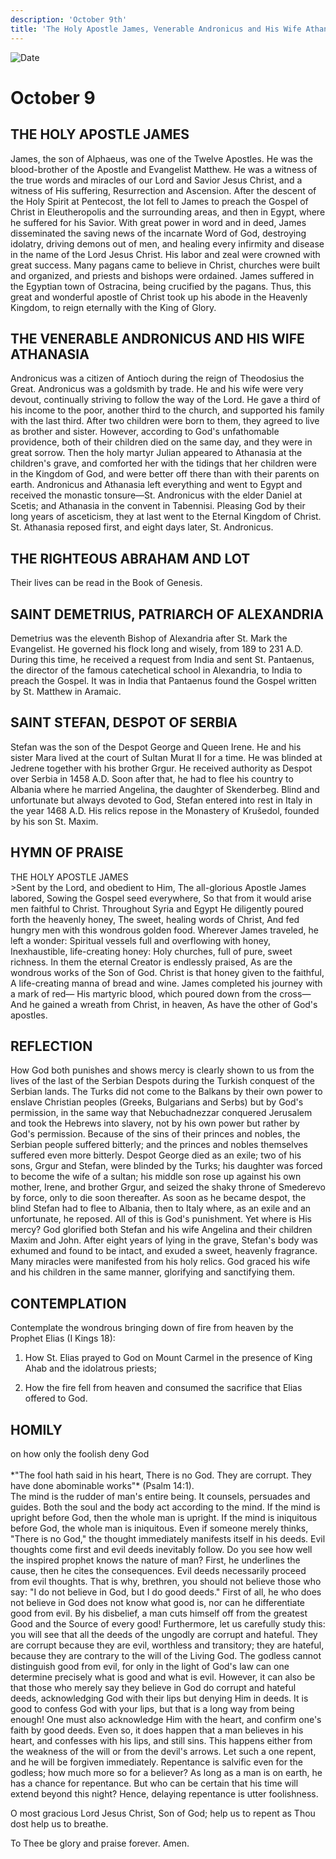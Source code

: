 ```yaml
---
description: 'October 9th'
title: 'The Holy Apostle James, Venerable Andronicus and His Wife Athanasia, Righteous Abraham and Lot, St. Demetrius of Alexandria, St. Stephen of Serbia'
---
```


<CustomPaginator />
<RunningHead />

<Image src="/title-imprint.png" height={68} width={50} alt="Date" className="title-imprint"/>

# <div id="date">October <Image className="four-dot" src="/four-dot.png" height={15} width={15} alt="" />9</div>

## THE HOLY APOSTLE JAMES

James, the son of Alphaeus, was one of the Twelve Apostles. He was the blood-brother of the Apostle and Evangelist Matthew. He was a witness of the true words and miracles of our Lord and Savior Jesus Christ, and a witness of His suffering, Resurrection and Ascension. After the descent of the Holy Spirit at Pentecost, the lot fell to James to preach the Gospel of Christ in Eleutheropolis and the surrounding areas, and then in Egypt, where he suffered for his Savior. With great power in word and in deed, James disseminated the saving news of the incarnate Word of God, destroying idolatry, driving demons out of men, and healing every infirmity and disease in the name of the Lord Jesus Christ. His labor and zeal were crowned with great success. Many pagans came to believe in Christ, churches were built and organized, and priests and bishops were ordained. James suffered in the Egyptian town of Ostracina, being crucified by the pagans. Thus, this great and wonderful apostle of Christ took up his abode in the Heavenly Kingdom, to reign eternally with the King of Glory. 

## THE VENERABLE ANDRONICUS AND HIS WIFE ATHANASIA

Andronicus was a citizen of Antioch during the reign of Theodosius the Great. Andronicus was a goldsmith by trade. He and his wife were very devout, continually striving to follow the way of the Lord. He gave a third of his income to the poor, another third to the church, and supported his family with the last third. After two children were born to them, they agreed to live as brother and sister. However, according to God's unfathomable providence, both of their children died on the same day, and they were in great sorrow. Then the holy martyr Julian appeared to Athanasia at the children's grave, and comforted her with the tidings that her children were in the Kingdom of God, and were better off there than with their parents on earth. Andronicus and Athanasia left everything and went to Egypt and received the monastic tonsure—St. Andronicus with the elder Daniel at Scetis; and Athanasia in the convent in Tabennisi. Pleasing God by their long years of asceticism, they at last went to the Eternal Kingdom of Christ. St. Athanasia reposed first, and eight days later, St. Andronicus.

## THE RIGHTEOUS ABRAHAM AND LOT

Their lives can be read in the Book of Genesis.

## SAINT DEMETRIUS, PATRIARCH OF ALEXANDRIA

Demetrius was the eleventh Bishop of Alexandria after St. Mark the Evangelist. He governed his flock long and wisely, from 189 to 231 A.D. During this time, he received a request from India and sent St. Pantaenus, the director of the famous catechetical school in Alexandria, to India to preach the Gospel. It was in India that Pantaenus found the Gospel written by St. Matthew in Aramaic.

## SAINT STEFAN, DESPOT OF SERBIA

Stefan was the son of the Despot George and Queen Irene.  He and his sister Mara lived at the court of Sultan Murat II for a time.  He was blinded at Jedrene together with his brother Grgur.  He received authority as Despot over Serbia in 1458 A.D.  Soon after that, he had to flee his country to Albania where he married Angelina, the daughter of Skenderbeg.  Blind and unfortunate but always devoted to God, Stefan entered into rest in Italy in the year 1468 A.D.  His relics repose in the Monastery of Krušedol, founded by his son St. Maxim.


## HYMN OF PRAISE
<div style={{textAlign:'center', color:'crimson', fontWeight:'bold'}}>
THE HOLY APOSTLE JAMES
</div>
>Sent by the Lord, and obedient to Him,  
The all-glorious Apostle James labored,  
Sowing the Gospel seed everywhere,  
So that from it would arise men faithful to Christ.  
Throughout Syria and Egypt  
He diligently poured forth the heavenly honey,  
The sweet, healing words of Christ,   
And fed hungry men with this wondrous golden food.  
Wherever James traveled, he left a wonder:  
Spiritual vessels full and overflowing with honey,  
Inexhaustible, life-creating honey:  
Holy churches, full of pure, sweet richness.  
In them the eternal Creator is endlessly praised,  
As are the wondrous works of the Son of God.  
Christ is that honey given to the faithful,  
A life-creating manna of bread and wine.  
James completed his journey with a mark of red—  
His martyric blood, which poured down from the cross—  
And he gained a wreath from Christ, in heaven,  
As have the other of God's apostles.  


## REFLECTION

How God both punishes and shows mercy is clearly shown to us from the lives of the last of the Serbian Despots during the Turkish conquest of the Serbian lands. The Turks did not come to the Balkans by their own power to enslave Christian peoples (Greeks, Bulgarians and Serbs) but by God's permission, in the same way that Nebuchadnezzar conquered Jerusalem and took the Hebrews into slavery, not by his own power but rather by God's permission. Because of the sins of their princes and nobles, the Serbian people suffered bitterly; and the princes and nobles themselves suffered even more bitterly. Despot George died as an exile; two of his sons, Grgur and Stefan, were blinded by the Turks; his daughter was forced to become the wife of a sultan; his middle son rose up against his own mother, Irene, and brother Grgur, and seized the shaky throne of Smederevo by force, only to die soon thereafter. As soon as he became despot, the blind Stefan had to flee to Albania, then to Italy where, as an exile and an unfortunate, he reposed. All of this is God's punishment. Yet where is His mercy? God glorified both Stefan and his wife Angelina and their children Maxim and John. After eight years of lying in the grave, Stefan's body was exhumed and found to be intact, and exuded a sweet, heavenly fragrance. Many miracles were manifested from his holy relics. God graced his wife and his children in the same manner, glorifying and sanctifying them.


## CONTEMPLATION

Contemplate the wondrous bringing down of fire from heaven by the Prophet Elias (I Kings 18):

1. How St. Elias prayed to God on Mount Carmel in the presence of King Ahab and the idolatrous priests;

2. How the fire fell from heaven and consumed the sacrifice that Elias offered to God.


## HOMILY
<div style={{textAlign:'center', color:'crimson', fontWeight:'bold'}}>
on how only the foolish deny God
</div>
<br />
<div style={{textAlign:'right'}}>
*"The fool hath said in his heart, There is no God. They are corrupt. They have done abominable works"* (Psalm 14:1).
</div>
The mind is the rudder of man's entire being. It counsels, persuades and guides. Both the soul and the body act according to the mind. If the mind is upright before God, then the whole man is upright. If the mind is iniquitous before God, the whole man is iniquitous. Even if someone merely thinks, "There is no God," the thought immediately manifests itself in his deeds. Evil thoughts come first and evil deeds inevitably follow. Do you see how well the inspired prophet knows the nature of man? First, he underlines the cause, then he cites the consequences. Evil deeds necessarily proceed from evil thoughts. That is why, brethren, you should not believe those who say: "I do not believe in God, but I do good deeds." First of all, he who does not believe in God does not know what good is, nor can he differentiate good from evil. By his disbelief, a man cuts himself off from the greatest Good and the Source of every good! Furthermore, let us carefully study this: you will see that all the deeds of the ungodly are corrupt and hateful. They are corrupt because they are evil, worthless and transitory; they are hateful, because they are contrary to the will of the Living God. The godless cannot distinguish good from evil, for only in the light of God's law can one determine precisely what is good and what is evil. However, it can also be that those who merely say they believe in God do corrupt and hateful deeds, acknowledging God with their lips but denying Him in deeds. It is good to confess God with your lips, but that is a long way from being enough! One must also acknowledge Him with the heart, and confirm one's faith by good deeds. Even so, it does happen that a man believes in his heart, and confesses with his lips, and still sins. This happens either from the weakness of the will or from the devil's arrows. Let such a one repent, and he will be forgiven immediately. Repentance is salvific even for the godless; how much more so for a believer? As long as a man is on earth, he has a chance for repentance. But who can be certain that his time will extend beyond this night? Hence, delaying repentance is utter foolishness.

O most gracious Lord Jesus Christ, Son of God; help us to repent as Thou dost help us to breathe.

To Thee be glory and praise forever. Amen.